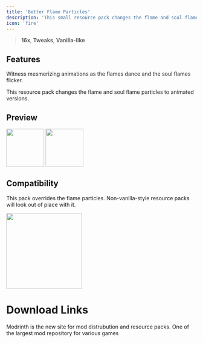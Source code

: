 ```yaml
---
title: 'Better Flame Particles'
description: 'This small resource pack changes the flame and soul flame particles to animated versions.'
icon: 'fire'
---
```


> <Icon icon="display" iconType="regular" /> **16x**, <Icon icon="pen-to-square" iconType="solid" /> **Tweaks**, <Icon icon="ice-cream" iconType="regular" /> **Vanilla-like**

## Features
Witness mesmerizing animations as the flames dance and the soul flames flicker.

This resource pack changes the flame and soul flame particles to animated versions.

## Preview
<img width="100" noZoom src="/images/bfp-fire.gif" />
<img width="100" noZoom src="/images/bfp-soul.gif" />

## Compatibility 
This pack overrides the flame particles. Non-vanilla-style resource packs will look out of place with it.

<img height="200" noZoom src="/images/bfp-versions.png" />

# Download Links

<CardGroup cols={2}>
  <Card 
    title="Modrinth Download Link"
    icon= "download"
    href="https://modrinth.com/resourcepack/better-flame-particles"
  >
    Modrinth is the new site for mod distrubution and resource packs.
  </Card>
  <Card
    title="Curseforge Download Link"
    icon="download"
    href="This pack overrides the flame particles. Non-vanilla-style resource packs will look out of place with it."
  >
    One of the largest mod repository for various games
  </Card>
</CardGroup>